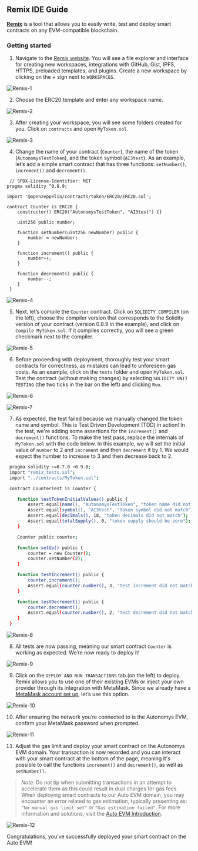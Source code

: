 ## Remix IDE Guide

[**Remix**](https://remix-ide.readthedocs.io/en/latest/) is a tool that allows you to easily write, test and deploy smart contracts on any EVM-compatible blockchain.

### Getting started

1. Navigate to the [Remix website](https://remix.ethereum.org). You will see a file explorer and interface for creating new workspaces, integrations with GitHub, Gist, IPFS, HTTPS, preloaded templates, and plugins. Create a new workspace by clicking on the + sign next to `WORKSPACES`.

 ![Remix-1](/developers/Remix-1.png)

2. Choose the ERC20 template and enter any workspace name.

 ![Remix-2](/developers/Remix-2.png)

3. After creating your workspace, you will see some folders created for you. Click on `contracts` and open `MyToken.sol`.

 ![Remix-3](/developers/Remix-3.png)

4. Change the name of your contract (`Counter`), the name of the token (`AutonomysTestToken`), and the token symbol (`AI3test`). As an example, let’s add a simple smart contract that has three functions: `setNumber()`, `increment()` and `decrement()`.

 ```
  // SPDX-License-Identifier: MIT
 pragma solidity ^0.8.9;

 import '@openzeppelin/contracts/token/ERC20/ERC20.sol';

 contract Counter is ERC20 {
     constructor() ERC20("AutonomysTestToken", "AI3test") {}

     uint256 public number;

     function setNumber(uint256 newNumber) public {
         number = newNumber;
     }

     function increment() public {
         number++;
     }

     function decrement() public {
         number--;
     }
  }
 ```

 ![Remix-4](/developers/Remix-4.png)

5. Next, let’s compile the `Counter` contract. Click on `SOLIDITY COMPILER` (on the left), choose the compiler version that corresponds to the Solidity version of your contract (version 0.8.9 in the example), and click on `Compile MyToken.sol`. If it compiles correctly, you will see a green checkmark next to the compiler.

 ![Remix-5](/developers/Remix-5.png)

6. Before proceeding with deployment, thoroughly test your smart contracts for correctness, as mistakes can lead to unforeseen gas costs. As an example, click on the `tests` folder and open `MyToken.sol`. Test the contract (without making changes) by selecting `SOLIDITY UNIT TESTING` (the two ticks in the bar on the left) and clicking `Run`.

 ![Remix-6](/developers/Remix-6.png)

 ![Remix-7](/developers/Remix-7.png)

7. As expected, the test failed because we manually changed the token name and symbol. This is Test Driven Development (TDD) in action! In the test, we're adding some assertions for the `increment()` and `decrement()` functions. To make the test pass, replace the internals of `MyToken.sol` with the code below. In this example, we will set the initial value of `number` to 2 and `increment` and then `decrement` it by 1. We would expect the number to increase to 3 and then decrease back to 2.

 ```bash
  pragma solidity >=0.7.0 <0.9.0;
  import "remix_tests.sol";
  import "../contracts/MyToken.sol";

  contract CounterTest is Counter {

     function testTokenInitialValues() public {
         Assert.equal(name(), "AutonomysTestToken", "token name did not match");
         Assert.equal(symbol(), "AI3test", "token symbol did not match");
         Assert.equal(decimals(), 18, "token decimals did not match");
         Assert.equal(totalSupply(), 0, "token supply should be zero");
     }

     Counter public counter;

     function setUp() public {
         counter = new Counter();
         counter.setNumber(2);
     }

     function testIncrement() public {
         counter.increment();
         Assert.equal(counter.number(), 3, "test increment did not match");
     }

     function testDecrement() public {
         counter.decrement();
         Assert.equal(counter.number(), 2, "test decrement did not match");
     }
  }
 ```

 ![Remix-8](/developers/Remix-8.png)

8. All tests are now passing, meaning our smart contract `Counter` is working as expected. We’re now ready to deploy it!

 ![Remix-9](/developers/Remix-9.png)

9. Click on the `DEPLOY AND RUN TRANSACTIONS` tab (on the left) to deploy. Remix allows you to use one of their existing EVMs or inject your own provider through its integration with MetaMask. Since we already have a [MetaMask account set up](/evm/metamask), let’s use this option.

 ![Remix-10](/developers/Remix-10.png)

10. After ensuring the network you’re connected to is the Autonomys EVM, confirm your MetaMask password when prompted.

 ![Remix-11](/developers/Remix-11.png)

11. Adjust the gas limit and deploy your smart contract on the Autonomys EVM domain. Your transaction is now recorded and you can interact with your smart contract at the bottom of the page, meaning it's possible to call the functions `increment()` and `decrement()`, as well as `setNumber()`.

> *Note:* Do not tip when submitting transactions in an attempt to accelerate them as this could result in dual charges for gas fees. When deploying smart contracts to our Auto EVM domain, you may encounter an error related to gas estimation, typically presenting as: `"No manual gas limit set"` or `"Gas estimation failed"`. For more information and solutions, visit the [Auto EVM Introduction](/evm/introduction).

![Remix-12](/developers/Remix-12.png)

Congratulations, you've successfully deployed your smart contract on the Auto EVM!
